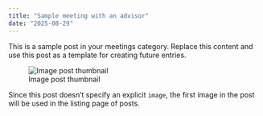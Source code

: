 ```yaml
---
title: "Sample meeting with an advisor"
date: "2025-08-29"
---
```


This is a sample post in your meetings category. Replace this content and use this post as a template for
creating future entries.

![Image post thumbnail](thumbnail.jpg)

Since this post doesn't specify an explicit `image`, the first image in the post will be used in the listing
page of posts.
